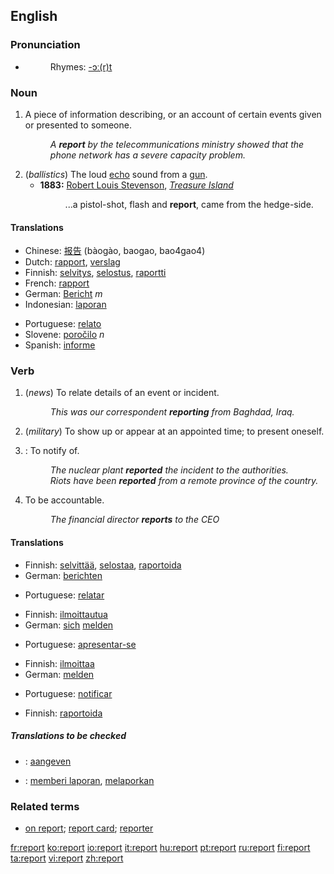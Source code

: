 ==English==

===Pronunciation===
*{{audio|en-us-report.ogg|Audio (US)}}
*:Rhymes: [[Rhymes:English:-ɔː(r)t|-ɔː(r)t]]

===Noun===
{{en-noun}}

# A piece of information describing, or an account of certain events given or presented to someone.
#:''A '''report''' by the telecommunications ministry showed that the phone network has a severe capacity problem.''
# (''ballistics'') The loud [[echo]] sound from a [[gun]].
#*'''1883:''' [[w:Robert Louis Stevenson|Robert Louis Stevenson]], ''[[w:Treasure Island|Treasure Island]]''
#*: ...a pistol-shot, flash and '''report''', came from the hedge-side.

====Translations====
{{trans-top|information describing events}}
*Chinese: [[报告]] (bàogào, baogao, bao4gao4)
*Dutch: [[rapport]], [[verslag]]
*Finnish: [[selvitys]], [[selostus]], [[raportti]]
*French: [[rapport]]
*German: [[Bericht]] ''m''
*Indonesian: [[laporan]]
{{trans-mid}}
*Portuguese: [[relato]]
*Slovene: [[poročilo]] ''n''
*Spanish: [[informe]]
{{trans-bottom}}

===Verb===
{{en-verb}}

# {{intransitive}} (''news'') To relate details of an event or incident.
#:''This was our correspondent '''reporting''' from Baghdad, Iraq.''
# {{intransitive}} (''military'') To show up or appear at an appointed time; to present oneself.
# {{transitive}}: To notify of.
#:''The nuclear plant '''reported''' the incident to the authorities.''
#:''Riots have been '''reported''' from a remote province of the country.''
#To be accountable.
#:''The financial director '''reports''' to the CEO''

====Translations====
{{trans-top|to relate event}}
*Finnish: [[selvittää]], [[selostaa]], [[raportoida]]
*German: [[berichten]]
{{trans-mid}}
*Portuguese: [[relatar]]
{{trans-bottom}}

{{trans-top|appear or present oneself}}
*Finnish: [[ilmoittautua]]
*German: [[sich]] [[melden]]
{{trans-mid}}
*Portuguese: [[apresentar-se]]
{{trans-bottom}}

{{trans-top|to notify}}
*Finnish: [[ilmoittaa]]
*German: [[melden]]
{{trans-mid}}
*Portuguese: [[notificar]]
{{trans-bottom}}

{{trans-top|to be accountable}}
*Finnish: [[raportoida]]
{{trans-mid}}
{{trans-bottom}}

=====Translations to be checked=====
{{checktrans}}
{{top}}
*{{ttbc|Dutch}}: [[aangeven]]
*{{ttbc|Indonesian}}: [[memberi laporan]], [[melaporkan]]
{{bottom}}

===Related terms===
*[[on report]]; [[report card]]; [[reporter]]

[[fr:report]]
[[ko:report]]
[[io:report]]
[[it:report]]
[[hu:report]]
[[pt:report]]
[[ru:report]]
[[fi:report]]
[[ta:report]]
[[vi:report]]
[[zh:report]]